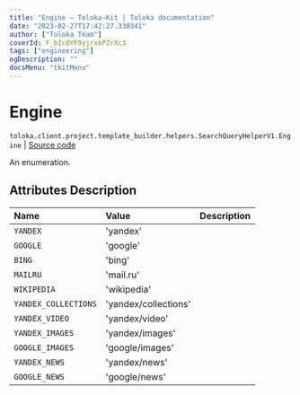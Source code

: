 ```yaml
---
title: "Engine — Toloka-Kit | Toloka documentation"
date: "2023-02-27T17:42:27.330341"
author: ["Toloka Team"]
coverId: F_bIcOYF9yjrxkPZrXc3
tags: ["engineering"]
ogDescription: ""
docsMenu: "tkitMenu"
---
```


# Engine
`toloka.client.project.template_builder.helpers.SearchQueryHelperV1.Engine` | [Source code](https://github.com/Toloka/toloka-kit/blob/v1.1.4/src/client/project/template_builder/helpers.py#L178)

An enumeration.

## Attributes Description

| Name | Value | Description |
| :------| :-----------| :----------| 
`YANDEX`|'yandex'|
`GOOGLE`|'google'|
`BING`|'bing'|
`MAILRU`|'mail.ru'|
`WIKIPEDIA`|'wikipedia'|
`YANDEX_COLLECTIONS`|'yandex/collections'|
`YANDEX_VIDEO`|'yandex/video'|
`YANDEX_IMAGES`|'yandex/images'|
`GOOGLE_IMAGES`|'google/images'|
`YANDEX_NEWS`|'yandex/news'|
`GOOGLE_NEWS`|'google/news'|